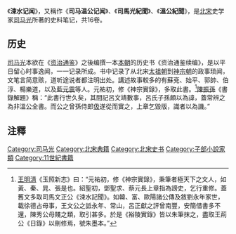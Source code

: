 《'''涑水记闻'''》，又稱作《'''司马温公记闻'''》、《'''司馬光紀聞'''》、《'''溫公紀聞'''》，是[[北宋|北宋]]史学家[[司马光|司马光]]所著的史料笔记，共16卷。

==历史==
[[司马光|司马光]]本欲在《[[资治通鉴|资治通鉴]]》之後编撰一本[[北宋|本朝]]的历史书《资治通鉴续编》，是以平日留心时事逸闻，一一记录所成。书中记录了从北宋[[宋太祖|太祖朝]]到[[宋神宗|神宗朝]]的政事琐闻，文笔言简意赅，道听途说者都注明出处。講述故事較多的有蘇兗、始平、郭帥、伯淳、楊樂道，以及[[藍元震|藍元震]]等人。元祐初，修《神宗實錄》，多取此書。<ref>[[王明清|王明清]]《玉照新志》曰：“元祐初，修《神宗實錄》，秉筆者極天下之文人，如黃、秦、晁、張是也。紹聖初，鄧聖求、蔡元長上章指為謗史，乞行重修。蓋舊文多取司馬文正公《涑水記聞》。如韓、富、歐陽諸公傳及敘劉永年家世，載徐德占母事，王文公之詆永年、常山，呂正獻之評曾南豐，安簡借書多不還，陳秀公母賤之類，取引甚多。於是《裕陵實錄》皆以朱筆抹之，盡取王荊公《日錄》以刪修焉，號朱墨本。”</ref>[[陳振孫|陳振孫]]《書錄解題》稱：“此書行世久矣，其間記呂文靖數事，呂氏子孫頗以為諱，蓋常辨之為非溫公全書。而公之曾孫侍郎[[司馬伋|伋]]遂從而實之，上章乞毀版，識者以為譏。”

==注釋==
{{reflist}}
{{wikisource|涑水记闻}}

[[Category:司马光|Category:司马光]]
[[Category:北宋典籍|Category:北宋典籍]]
[[Category:北宋史书|Category:北宋史书]]
[[Category:子部小說家類|Category:子部小說家類]]
[[Category:11世紀書籍|Category:11世紀書籍]]